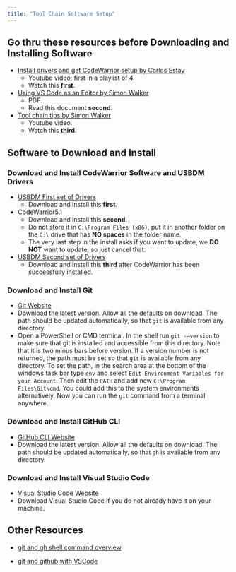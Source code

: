 ```yaml
---
title: "Tool Chain Software Setup"
---
```


## Go thru these resources before Downloading and Installing Software

- [Install drivers and get CodeWarrior setup by Carlos Estay](https://www.youtube.com/watch?v=6BJ_XLAK3PQ&list=PLtPfFKnaEIMj5lHarN9wmaAMJDxcYGMpB&index=2){target="_blank"}
  - Youtube video; first in a playlist of 4.
  - Watch this **first**.

- [Using VS Code as an Editor by Simon Walker](assets/UsingVSCodeAsAnEditor.pdf){target="_blank"}
  - PDF.
  - Read this document **second**.

- [Tool chain tips by Simon Walker](https://www.youtube.com/watch?v=jbNrwPYJGZE){target="_blank"}
  - Youtube video.
  - Watch this **third**.

## Software to Download and Install

### Download and Install CodeWarrior Software and USBDM Drivers

- [USBDM First set of Drivers](assets/tool-chain-software/USBDMPod/USBDM_Drivers_4_12_1_Win_x64.msi){download=""}
  - Download and install this **first**.

- [CodeWarrior5.1](assets/tool-chain-software/CodeWarrior5.1/CW_HC12_v5.1_SPECIAL.exe){download=""}
  - Download and install this **second**. 
  - Do not store it in ```C:\Program Files (x86)```, put it in another folder on the ```C:\``` drive that has **NO spaces** in the folder name.
  - The very last step in the install asks if you want to update, we **DO NOT** want to update, so just cancel that.

- [USBDM Second set of Drivers](assets/tool-chain-software/USBDMPod/USBDM_4_12_1_262_Win.msi){download=""}
  - Download and install this **third** after CodeWarrior has been successfully installed.

### Download and Install Git

- [Git Website](https://git-scm.com/){target="_blank"}
- Download the latest version. Allow all the defaults on download. The path should be updated automatically, so that `git` is available from any directory.
- Open a PowerShell or CMD terminal. In the shell run `git -–version` to make sure that git is installed and accessible from this directory. Note that it is two minus bars before version. If a version number is not returned, the path must be set so that `git` is available from any directory. To set the path, in the search area at the bottom of the windows task bar type `env` and select `Edit Environment Variables for your Account`. Then edit the `PATH` and add new `C:\Program Files\Git\cmd`. You could add this to the system environments alternatively. Now you can run the `git` command from a terminal anywhere.

### Download and Install GitHub CLI

- [GitHub CLI Website](https://cli.github.com/){target="_blank"}
- Download the latest version. Allow all the defaults on download. The path should be updated automatically, so that `gh` is available from any directory.

### Download and Install Visual Studio Code

- [Visual Studio Code Website](https://code.visualstudio.com){target="_blank"}
- Download Visual Studio Code if you do not already have it on your machine.

## Other Resources

- [git and gh shell command overview](assets/git-gh-commands.md){target="_blank"}

- [git and github with VSCode](assets/git-github-with-VSCode.md){target="_blank"}
